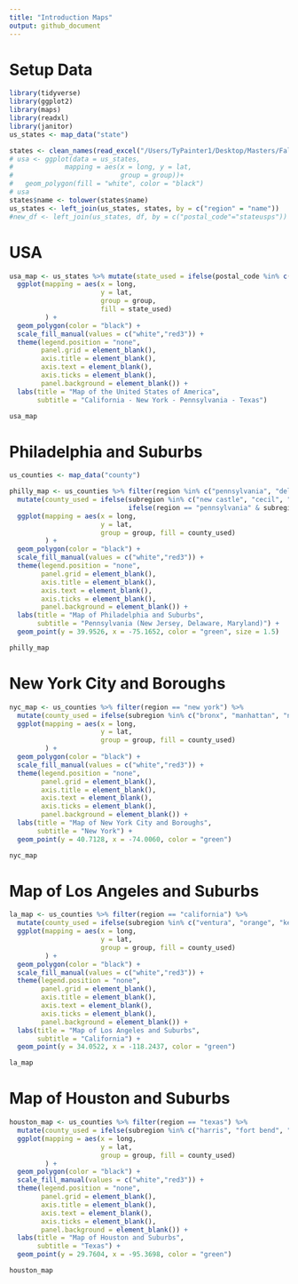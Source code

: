 ```yaml
---
title: "Introduction Maps"
output: github_document
---
```


# Setup Data

```r
library(tidyverse)
library(ggplot2)
library(maps)
library(readxl)
library(janitor)
us_states <- map_data("state")

states <- clean_names(read_excel("/Users/TyPainter1/Desktop/Masters/Fall\ 2020/DS-5610/eda20-team5-project/Ty-Work/intro-maps/states.xlsx"))
# usa <- ggplot(data = us_states,
#             mapping = aes(x = long, y = lat,
#                           group = group))+
#   geom_polygon(fill = "white", color = "black")
# usa
states$name <- tolower(states$name)
us_states <- left_join(us_states, states, by = c("region" = "name"))
#new_df <- left_join(us_states, df, by = c("postal_code"="stateusps"))
```

# USA

```r
usa_map <- us_states %>% mutate(state_used = ifelse(postal_code %in% c("PA", "CA", "TX", "NY"), "Yes", "No")) %>% 
  ggplot(mapping = aes(x = long, 
                       y = lat, 
                       group = group, 
                       fill = state_used)
         ) +
  geom_polygon(color = "black") +
  scale_fill_manual(values = c("white","red3")) +
  theme(legend.position = "none",
        panel.grid = element_blank(),
        axis.title = element_blank(),
        axis.text = element_blank(),
        axis.ticks = element_blank(),
        panel.background = element_blank()) +
  labs(title = "Map of the United States of America",
       subtitle = "California - New York - Pennsylvania - Texas")

usa_map
```

# Philadelphia and Suburbs

```r
us_counties <- map_data("county")

philly_map <- us_counties %>% filter(region %in% c("pennsylvania", "delaware", "maryland", "new jersey")) %>%
  mutate(county_used = ifelse(subregion %in% c("new castle", "cecil", "burlington", "camden", "gloucester", "salem", "bucks", "chester", "delaware", "philadelphia"), "y",
                              ifelse(region == "pennsylvania" & subregion == "montgomery", "y", "n"))) %>% 
  ggplot(mapping = aes(x = long, 
                       y = lat, 
                       group = group, fill = county_used)
         ) +
  geom_polygon(color = "black") +
  scale_fill_manual(values = c("white","red3")) +
  theme(legend.position = "none",
        panel.grid = element_blank(),
        axis.title = element_blank(),
        axis.text = element_blank(),
        axis.ticks = element_blank(),
        panel.background = element_blank()) +
  labs(title = "Map of Philadelphia and Suburbs",
       subtitle = "Pennsylvania (New Jersey, Delaware, Maryland)") +
  geom_point(y = 39.9526, x = -75.1652, color = "green", size = 1.5) 

philly_map
```

# New York City and Boroughs

```r
nyc_map <- us_counties %>% filter(region == "new york") %>%
  mutate(county_used = ifelse(subregion %in% c("bronx", "manhattan", "new york", "queens", "staten island", "brooklyn"), "y", "n")) %>% 
  ggplot(mapping = aes(x = long, 
                       y = lat, 
                       group = group, fill = county_used)
         ) +
  geom_polygon(color = "black") +
  scale_fill_manual(values = c("white","red3")) +
  theme(legend.position = "none",
        panel.grid = element_blank(),
        axis.title = element_blank(),
        axis.text = element_blank(),
        axis.ticks = element_blank(),
        panel.background = element_blank()) +
  labs(title = "Map of New York City and Boroughs",
       subtitle = "New York") +
  geom_point(y = 40.7128, x = -74.0060, color = "green") 

nyc_map
```

# Map of Los Angeles and Suburbs

```r
la_map <- us_counties %>% filter(region == "california") %>%
  mutate(county_used = ifelse(subregion %in% c("ventura", "orange", "kern", "riverside", "san bernardino", "los angeles"), "y", "n")) %>% 
  ggplot(mapping = aes(x = long, 
                       y = lat, 
                       group = group, fill = county_used)
         ) +
  geom_polygon(color = "black") +
  scale_fill_manual(values = c("white","red3")) +
  theme(legend.position = "none",
        panel.grid = element_blank(),
        axis.title = element_blank(),
        axis.text = element_blank(),
        axis.ticks = element_blank(),
        panel.background = element_blank()) +
  labs(title = "Map of Los Angeles and Suburbs",
       subtitle = "California") +
  geom_point(y = 34.0522, x = -118.2437, color = "green") 

la_map
```

# Map of Houston and Suburbs

```r
houston_map <- us_counties %>% filter(region == "texas") %>%
  mutate(county_used = ifelse(subregion %in% c("harris", "fort bend", "galveston", "montgomery", "brazoria", "chambers", "waller", "liberty"), "y", "n")) %>% 
  ggplot(mapping = aes(x = long, 
                       y = lat, 
                       group = group, fill = county_used)
         ) +
  geom_polygon(color = "black") +
  scale_fill_manual(values = c("white","red3")) +
  theme(legend.position = "none",
        panel.grid = element_blank(),
        axis.title = element_blank(),
        axis.text = element_blank(),
        axis.ticks = element_blank(),
        panel.background = element_blank()) +
  labs(title = "Map of Houston and Suburbs",
       subtitle = "Texas") +
  geom_point(y = 29.7604, x = -95.3698, color = "green") 

houston_map
```



